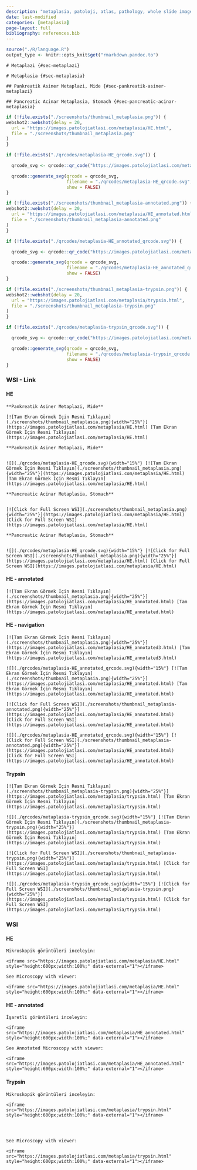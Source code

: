 ```yaml
---
description: "metaplasia, patoloji, atlas, pathology, whole slide image"
date: last-modified
categories: [metaplasia]
page-layout: full
bibliography: references.bib
---
```


```r

source("./R/language.R")
output_type <- knitr::opts_knit$get("rmarkdown.pandoc.to")

```




```asis
# Metaplazi {#sec-metaplazi} 
```



```asis
# Metaplasia {#sec-metaplasia} 
```





```asis

## Pankreatik Asiner Metaplazi, Mide {#sec-pankreatik-asiner-metaplazi} 

```

```asis

## Pancreatic Acinar Metaplasia, Stomach {#sec-pancreatic-acinar-metaplasia} 

```


```r
if (!file.exists("./screenshots/thumbnail_metaplasia.png")) {
webshot2::webshot(delay = 20,
  url = "https://images.patolojiatlasi.com/metaplasia/HE.html",
  file = "./screenshots/thumbnail_metaplasia.png"
)
}
```



```r
if (!file.exists("./qrcodes/metaplasia-HE_qrcode.svg")) {

  qrcode_svg <- qrcode::qr_code("https://images.patolojiatlasi.com/metaplasia/HE.html")

  qrcode::generate_svg(qrcode = qrcode_svg,
                       filename = "./qrcodes/metaplasia-HE_qrcode.svg",
                       show = FALSE)
}
```





```r
if (!file.exists("./screenshots/thumbnail_metaplasia-annotated.png")) {
webshot2::webshot(delay = 20,
  url = "https://images.patolojiatlasi.com/metaplasia/HE_annotated.html",
  file = "./screenshots/thumbnail_metaplasia-annotated.png"
)
}
```



```r
if (!file.exists("./qrcodes/metaplasia-HE_annotated_qrcode.svg")) {

  qrcode_svg <- qrcode::qr_code("https://images.patolojiatlasi.com/metaplasia/HE_annotated.html")

  qrcode::generate_svg(qrcode = qrcode_svg,
                       filename = "./qrcodes/metaplasia-HE_annotated_qrcode.svg",
                       show = FALSE)
}
```





```r
if (!file.exists("./screenshots/thumbnail_metaplasia-trypsin.png")) {
webshot2::webshot(delay = 20,
  url = "https://images.patolojiatlasi.com/metaplasia/trypsin.html",
  file = "./screenshots/thumbnail_metaplasia-trypsin.png"
)
}
```



```r
if (!file.exists("./qrcodes/metaplasia-trypsin_qrcode.svg")) {

  qrcode_svg <- qrcode::qr_code("https://images.patolojiatlasi.com/metaplasia/trypsin.html")

  qrcode::generate_svg(qrcode = qrcode_svg,
                       filename = "./qrcodes/metaplasia-trypsin_qrcode.svg",
                       show = FALSE)
}
```








::::: panel-tabset


### WSI - Link

#### HE

:::: {.content-hidden when-format="pdf"}




```asis

**Pankreatik Asiner Metaplazi, Mide**

[![Tam Ekran Görmek İçin Resmi Tıklayın](./screenshots/thumbnail_metaplasia.png){width="25%"}](https://images.patolojiatlasi.com/metaplasia/HE.html) [Tam Ekran Görmek İçin Resmi Tıklayın](https://images.patolojiatlasi.com/metaplasia/HE.html)

```




::::





:::: {.content-visible when-format="pdf"}



```asis

**Pankreatik Asiner Metaplazi, Mide**


![](./qrcodes/metaplasia-HE_qrcode.svg){width="15%"} [![Tam Ekran Görmek İçin Resmi Tıklayın](./screenshots/thumbnail_metaplasia.png){width="25%"}](https://images.patolojiatlasi.com/metaplasia/HE.html) [Tam Ekran Görmek İçin Resmi Tıklayın](https://images.patolojiatlasi.com/metaplasia/HE.html)

```






::::




:::: {.content-hidden when-format="pdf"}





```asis

**Pancreatic Acinar Metaplasia, Stomach**


[![Click for Full Screen WSI](./screenshots/thumbnail_metaplasia.png){width="25%"}](https://images.patolojiatlasi.com/metaplasia/HE.html) [Click for Full Screen WSI](https://images.patolojiatlasi.com/metaplasia/HE.html)

```





::::





:::: {.content-visible when-format="pdf"}





```asis

**Pancreatic Acinar Metaplasia, Stomach**


![](./qrcodes/metaplasia-HE_qrcode.svg){width="15%"} [![Click for Full Screen WSI](./screenshots/thumbnail_metaplasia.png){width="25%"}](https://images.patolojiatlasi.com/metaplasia/HE.html) [Click for Full Screen WSI](https://images.patolojiatlasi.com/metaplasia/HE.html)

```






::::



:::: {.content-hidden when-format="pdf"}

#### HE - annotated 



```asis

[![Tam Ekran Görmek İçin Resmi Tıklayın](./screenshots/thumbnail_metaplasia.png){width="25%"}](https://images.patolojiatlasi.com/metaplasia/HE_annotated.html) [Tam Ekran Görmek İçin Resmi Tıklayın](https://images.patolojiatlasi.com/metaplasia/HE_annotated.html)
```




::::



:::: {.content-hidden when-format="pdf"}

#### HE - navigation 



```asis

[![Tam Ekran Görmek İçin Resmi Tıklayın](./screenshots/thumbnail_metaplasia.png){width="25%"}](https://images.patolojiatlasi.com/metaplasia/HE_annotated3.html) [Tam Ekran Görmek İçin Resmi Tıklayın](https://images.patolojiatlasi.com/metaplasia/HE_annotated3.html)
```




::::




:::: {.content-visible when-format="pdf"}




```asis

![](./qrcodes/metaplasia-HE_annotated_qrcode.svg){width="15%"} [![Tam Ekran Görmek İçin Resmi Tıklayın](./screenshots/thumbnail_metaplasia.png){width="25%"}](https://images.patolojiatlasi.com/metaplasia/HE_annotated.html) [Tam Ekran Görmek İçin Resmi Tıklayın](https://images.patolojiatlasi.com/metaplasia/HE_annotated.html)
```





::::




:::: {.content-hidden when-format="pdf"}





```asis

[![Click for Full Screen WSI](./screenshots/thumbnail_metaplasia-annotated.png){width="25%"}](https://images.patolojiatlasi.com/metaplasia/HE_annotated.html) [Click for Full Screen WSI](https://images.patolojiatlasi.com/metaplasia/HE_annotated.html)
```




::::





:::: {.content-visible when-format="pdf"}




```asis

![](./qrcodes/metaplasia-HE_annotated_qrcode.svg){width="15%"} [![Click for Full Screen WSI](./screenshots/thumbnail_metaplasia-annotated.png){width="25%"}](https://images.patolojiatlasi.com/metaplasia/HE_annotated.html) [Click for Full Screen WSI](https://images.patolojiatlasi.com/metaplasia/HE_annotated.html)
```






::::



#### Trypsin 

:::: {.content-hidden when-format="pdf"}




```asis


[![Tam Ekran Görmek İçin Resmi Tıklayın](./screenshots/thumbnail_metaplasia-trypsin.png){width="25%"}](https://images.patolojiatlasi.com/metaplasia/trypsin.html) [Tam Ekran Görmek İçin Resmi Tıklayın](https://images.patolojiatlasi.com/metaplasia/trypsin.html)

```



::::





:::: {.content-visible when-format="pdf"}



```asis


![](./qrcodes/metaplasia-trypsin_qrcode.svg){width="15%"} [![Tam Ekran Görmek İçin Resmi Tıklayın](./screenshots/thumbnail_metaplasia-trypsin.png){width="25%"}](https://images.patolojiatlasi.com/metaplasia/trypsin.html) [Tam Ekran Görmek İçin Resmi Tıklayın](https://images.patolojiatlasi.com/metaplasia/trypsin.html)

```





::::




:::: {.content-hidden when-format="pdf"}




```asis

[![Click for Full Screen WSI](./screenshots/thumbnail_metaplasia-trypsin.png){width="25%"}](https://images.patolojiatlasi.com/metaplasia/trypsin.html) [Click for Full Screen WSI](https://images.patolojiatlasi.com/metaplasia/trypsin.html)

```




::::





:::: {.content-visible when-format="pdf"}




```asis

![](./qrcodes/metaplasia-trypsin_qrcode.svg){width="15%"} [![Click for Full Screen WSI](./screenshots/thumbnail_metaplasia-trypsin.png){width="25%"}](https://images.patolojiatlasi.com/metaplasia/trypsin.html) [Click for Full Screen WSI](https://images.patolojiatlasi.com/metaplasia/trypsin.html)

```





::::




### WSI


#### HE



```asis

Mikroskopik görüntüleri inceleyin:

<iframe src="https://images.patolojiatlasi.com/metaplasia/HE.html" style="height:600px;width:100%;" data-external="1"></iframe>
```


```asis

See Microscopy with viewer: 

<iframe src="https://images.patolojiatlasi.com/metaplasia/HE.html" style="height:600px;width:100%;" data-external="1"></iframe>
```



#### HE - annotated 


```asis

İşaretli görüntüleri inceleyin:

<iframe src="https://images.patolojiatlasi.com/metaplasia/HE_annotated.html" style="height:600px;width:100%;" data-external="1"></iframe>

```


```asis

See Annotated Microscopy with viewer: 

<iframe src="https://images.patolojiatlasi.com/metaplasia/HE_annotated.html" style="height:600px;width:100%;" data-external="1"></iframe>

```







#### Trypsin 



```asis

Mikroskopik görüntüleri inceleyin:

<iframe src="https://images.patolojiatlasi.com/metaplasia/trypsin.html" style="height:600px;width:100%;" data-external="1"></iframe>




```


```asis

See Microscopy with viewer: 

<iframe src="https://images.patolojiatlasi.com/metaplasia/trypsin.html" style="height:600px;width:100%;" data-external="1"></iframe>



```



:::::




